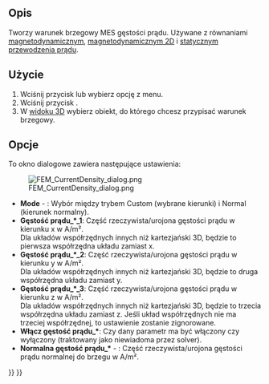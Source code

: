 <languages/>

{{Docnav
|[[FEM_ConstraintElectrostaticPotential/pl|Warunek brzegowy potencjału elektrostatycznego]]
|[[FEM_ConstraintMagnetization/pl|Warunek brzegowy magnetyzacji]]
|[[FEM_Workbench/pl|środowisko pracy MES]]
|IconL=FEM_ConstraintElectrostaticPotential.svg
|IconR=FEM_ConstraintMagnetization.svg
|IconC=Workbench_FEM.svg
}}

{{GuiCommandContainer|
{{GuiCommand/pl
|Name=FEM ConstraintCurrentDensity
|Name/pl=MES: Warunek brzegowy gęstości prądu
|MenuLocation=Model → Warunki brzegowe elektromagnetyczne → Warunek brzegowy gęstości prądu
|Workbenches=[[FEM_Workbench/pl|MES]]
|Version=0.21
|SeeAlso=[[FEM_EquationMagnetodynamic/pl|Równanie magnetodynamiczne]], [[FEM_EquationMagnetodynamic2D/pl|Równanie magnetodynamiczne 2D]]
}}
{{GuiCommandFemInfo/pl
|Solvers=Elmer
}}
}}

<span id="Description"></span>
==Opis==

Tworzy warunek brzegowy MES gęstości prądu. Używane z równaniami [[FEM_EquationMagnetodynamic/pl|magnetodynamicznym]], [[FEM_EquationMagnetodynamic2D/pl|magnetodynamicznym 2D]] i [[FEM_EquationStaticCurrent/pl|statycznym przewodzenia prądu]].

<span id="Usage"></span>
==Użycie==

# Wciśnij przycisk {{Button|[[Image:FEM_ConstraintCurrentDensity.svg|16px]] [[FEM_ConstraintCurrentDensity/pl|Warunek brzegowy gęstości prądu]]}} lub wybierz opcję {{MenuCommand|Model → Warunki brzegowe elektromagnetyczne → [[Image:FEM_ConstraintCurrentDensity.svg|16px]] Warunek brzegowy gęstości prądu}} z menu.
# Wciśnij przycisk {{Button|Dodaj}}.
# W [[3D_view/pl|widoku 3D]] wybierz obiekt, do którego chcesz przypisać warunek brzegowy.

<span id="Options"></span>
==Opcje==

To okno dialogowe zawiera następujące ustawienia:

[[Image:FEM_CurrentDensity_dialog.png]]

* '''Mode''' - {{Version/pl|1.1}}: Wybór między trybem Custom (wybrane kierunki) i Normal (kierunek normalny).
* '''Gęstość prądu_*_1''': Część rzeczywista/urojona gęstości prądu w kierunku x w A/m².</br> Dla układów współrzędnych innych niż kartezjański 3D, będzie to pierwsza współrzędna układu zamiast x.
* '''Gęstość prądu_*_2''': Część rzeczywista/urojona gęstości prądu w kierunku y w A/m².</br> Dla układów współrzędnych innych niż kartezjański 3D, będzie to druga współrzędna układu zamiast y.
* '''Gęstość prądu_*_3''': Część rzeczywista/urojona gęstości prądu w kierunku z w A/m².</br> Dla układów współrzędnych innych niż kartezjański 3D, będzie to trzecia współrzędna układu zamiast z. Jeśli układ współrzędnych nie ma trzeciej współrzędnej, to ustawienie zostanie zignorowane.
* '''Włącz gęstość prądu_*''': Czy dany parametr ma być włączony czy wyłączony (traktowany jako niewiadoma przez solver).
* '''Normalna gęstość prądu_*''' - {{Version/pl|1.1}}: Część rzeczywista/urojona gęstości prądu normalnej do brzegu w A/m².


{{Docnav
|[[FEM_ConstraintElectrostaticPotential/pl|Warunek brzegowy potencjału elektrostatycznego]]
|[[FEM_ConstraintMagnetization/pl|Warunek brzegowy magnetyzacji]]
|[[FEM_Workbench/pl|środowisko pracy MES]]
|IconL=FEM_ConstraintElectrostaticPotential.svg
|IconR=FEM_ConstraintMagnetization.svg
|IconC=Workbench_FEM.svg
}}

{{FEM Tools navi{{#translation:}}}}
{{Userdocnavi{{#translation:}}}}